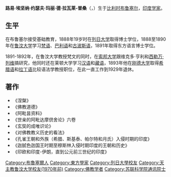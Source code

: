 '''路易·埃坚纳·约瑟夫·玛丽·德·拉瓦莱-普桑'''（{{lang-fr|Louis Étienne Joseph Marie de La Vallée-Poussin}}，{{bd|1869年||1938年||}}）生于[[比利时|比利时]][[布鲁塞尔|布鲁塞尔]]，[[印度学家|印度学家]]。

==生平==
在布鲁塞尔接受基础教育，1888年19岁时在[[列日大学|列日大学]]取得博士学位，1888至1890年在[[鲁汶大学|鲁汶大学]]学习[[梵语|梵语]]、[[巴利语|巴利语]]和[[古波斯语|古波斯语]]，1891年取得东方语言博士学位。

1891-1892年，在鲁汶大学教授梵文的同时，在[[索邦大学|索邦大学]]跟维克多·亨利和[[西勒万·列维|西勒万·列维]]搞研究，他同时还在莱顿大学学习[[汉语|汉语]]和[[藏语|藏语]]，1893年他在[[刚德大学|刚德大学]]取得[[希腊语|希腊语]]和[[拉丁语|拉丁语]]比较语法学教授职位，在此一直工作到1929年退休。

==著作==
*《涅槃》
*《佛教道德》
*《阿毗昙资料》
*《世亲的阿毗达摩倶舍论》六卷
*《玄奘的成唯识论》
*《对佛教教义历史的看法》
*《孔雀王朝和外族（希腊、斯基泰、帕尔特和月氏）入侵时期的印度》
*《迦腻色迦国王时期至穆斯林入侵时期印度的王朝和历史》
*《印欧和印度-伊朗，直到公元前三世纪的印度》

{{Authority control}}
{{DEFAULTSORT:La Vallee-Poussin, Louis De}}
[[Category:布魯塞爾人|Category:布魯塞爾人]]
[[Category:東方學家|Category:東方學家]]
[[Category:列日大學校友|Category:列日大學校友]]
[[Category:天主教鲁汶大学校友(1970年前)|Category:天主教鲁汶大学校友(1970年前)]]
[[Category:佛教学者|Category:佛教学者]]
[[Category:苏联科学院通讯院士|Category:苏联科学院通讯院士]]